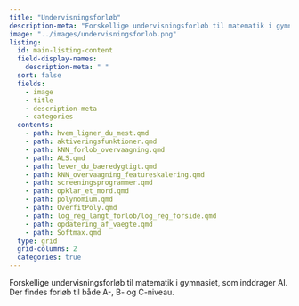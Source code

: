 ```yaml
---
title: "Undervisningsforløb"
description-meta: "Forskellige undervisningsforløb til matematik i gymnasiet, som inddrager AI. Der findes forløb til både A-, B- og C-niveau."
image: "../images/undervisningsforlob.png"
listing:
  id: main-listing-content
  field-display-names:
    description-meta: " "
  sort: false
  fields: 
    - image
    - title
    - description-meta
    - categories
  contents: 
    - path: hvem_ligner_du_mest.qmd
    - path: aktiveringsfunktioner.qmd 
    - path: kNN_forlob_overvaagning.qmd
    - path: ALS.qmd
    - path: lever_du_baeredygtigt.qmd
    - path: kNN_overvaagning_featureskalering.qmd   
    - path: screeningsprogrammer.qmd 
    - path: opklar_et_mord.qmd 
    - path: polynomium.qmd
    - path: OverfitPoly.qmd
    - path: log_reg_langt_forlob/log_reg_forside.qmd 
    - path: opdatering_af_vaegte.qmd
    - path: Softmax.qmd
  type: grid
  grid-columns: 2
  categories: true
---
```


Forskellige undervisningsforløb til matematik i gymnasiet, som inddrager AI. Der findes forløb til både A-, B- og C-niveau.

::: {#main-listing-content}
:::
